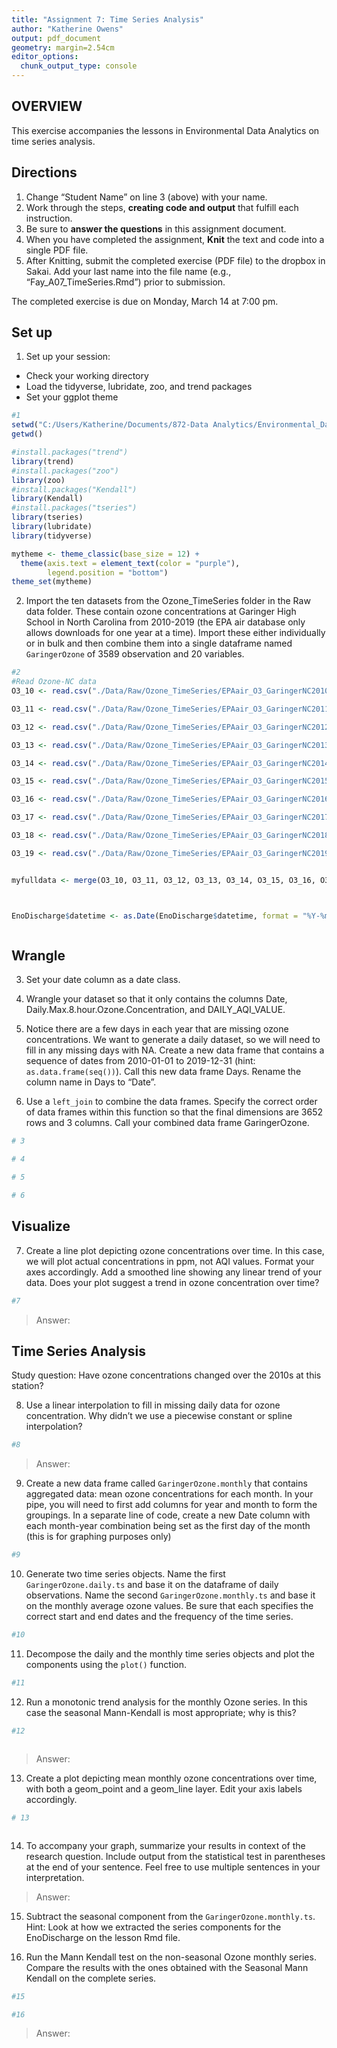 ```yaml
---
title: "Assignment 7: Time Series Analysis"
author: "Katherine Owens"
output: pdf_document
geometry: margin=2.54cm
editor_options: 
  chunk_output_type: console
---
```


## OVERVIEW

This exercise accompanies the lessons in Environmental Data Analytics on time series analysis. 

## Directions
1. Change "Student Name" on line 3 (above) with your name.
2. Work through the steps, **creating code and output** that fulfill each instruction.
3. Be sure to **answer the questions** in this assignment document.
4. When you have completed the assignment, **Knit** the text and code into a single PDF file.
5. After Knitting, submit the completed exercise (PDF file) to the dropbox in Sakai. Add your last name into the file name (e.g., "Fay_A07_TimeSeries.Rmd") prior to submission.

The completed exercise is due on Monday, March 14 at 7:00 pm.

## Set up 
1. Set up your session:

* Check your working directory
* Load the tidyverse, lubridate, zoo, and trend packages
* Set your ggplot theme

```r
#1
setwd("C:/Users/Katherine/Documents/872-Data Analytics/Environmental_Data_Analytics_2022")
getwd()

#install.packages("trend")
library(trend)
#install.packages("zoo")
library(zoo)
#install.packages("Kendall")
library(Kendall)
#install.packages("tseries")
library(tseries)
library(lubridate)
library(tidyverse)

mytheme <- theme_classic(base_size = 12) +
  theme(axis.text = element_text(color = "purple"), 
        legend.position = "bottom")
theme_set(mytheme)

```


2. Import the ten datasets from the Ozone_TimeSeries folder in the Raw data folder. These contain ozone concentrations at Garinger High School in North Carolina from 2010-2019 (the EPA air database only allows downloads for one year at a time). Import these either individually or in bulk and then combine them into a single dataframe named `GaringerOzone` of 3589 observation and 20 variables. 

```r
#2
#Read Ozone-NC data
O3_10 <- read.csv("./Data/Raw/Ozone_TimeSeries/EPAair_O3_GaringerNC2010_raw.csv",stringsAsFactors = TRUE)

O3_11 <- read.csv("./Data/Raw/Ozone_TimeSeries/EPAair_O3_GaringerNC2011_raw.csv",stringsAsFactors = TRUE)

O3_12 <- read.csv("./Data/Raw/Ozone_TimeSeries/EPAair_O3_GaringerNC2012_raw.csv",stringsAsFactors = TRUE)

O3_13 <- read.csv("./Data/Raw/Ozone_TimeSeries/EPAair_O3_GaringerNC2013_raw.csv",stringsAsFactors = TRUE)

O3_14 <- read.csv("./Data/Raw/Ozone_TimeSeries/EPAair_O3_GaringerNC2014_raw.csv",stringsAsFactors = TRUE)

O3_15 <- read.csv("./Data/Raw/Ozone_TimeSeries/EPAair_O3_GaringerNC2015_raw.csv",stringsAsFactors = TRUE)

O3_16 <- read.csv("./Data/Raw/Ozone_TimeSeries/EPAair_O3_GaringerNC2016_raw.csv",stringsAsFactors = TRUE)

O3_17 <- read.csv("./Data/Raw/Ozone_TimeSeries/EPAair_O3_GaringerNC2017_raw.csv",stringsAsFactors = TRUE)

O3_18 <- read.csv("./Data/Raw/Ozone_TimeSeries/EPAair_O3_GaringerNC2018_raw.csv",stringsAsFactors = TRUE)

O3_19 <- read.csv("./Data/Raw/Ozone_TimeSeries/EPAair_O3_GaringerNC2019_raw.csv",stringsAsFactors = TRUE)


myfulldata <- merge(O3_10, O3_11, O3_12, O3_13, O3_14, O3_15, O3_16, O3_17, O3_18, O3_19)



EnoDischarge$datetime <- as.Date(EnoDischarge$datetime, format = "%Y-%m-%d")



```

## Wrangle

3. Set your date column as a date class.

4. Wrangle your dataset so that it only contains the columns Date, Daily.Max.8.hour.Ozone.Concentration, and DAILY_AQI_VALUE. 

5. Notice there are a few days in each year that are missing ozone concentrations. We want to generate a daily dataset, so we will need to fill in any missing days with NA. Create a new data frame that contains a sequence of dates from 2010-01-01 to 2019-12-31 (hint: `as.data.frame(seq())`). Call this new data frame Days. Rename the column name in Days to "Date".

6. Use a `left_join` to combine the data frames. Specify the correct order of data frames within this function so that the final dimensions are 3652 rows and 3 columns. Call your combined data frame GaringerOzone. 

```r
# 3

# 4

# 5

# 6

```

## Visualize

7. Create a line plot depicting ozone concentrations over time. In this case, we will plot actual concentrations in ppm, not AQI values. Format your axes accordingly. Add a smoothed line showing any linear trend of your data. Does your plot suggest a trend in ozone concentration over time?

```r
#7

```

>Answer: 

## Time Series Analysis

Study question: Have ozone concentrations changed over the 2010s at this station? 

8. Use a linear interpolation to fill in missing daily data for ozone concentration. Why didn't we use a piecewise constant or spline interpolation?

```r
#8

```

> Answer:  


9. Create a new data frame called `GaringerOzone.monthly` that contains aggregated data: mean ozone concentrations for each month. In your pipe, you will need to first add columns for year and month to form the groupings. In a separate line of code, create a new Date column with each month-year combination being set as the first day of the month (this is for graphing purposes only)

```r
#9

```


10. Generate two time series objects. Name the first `GaringerOzone.daily.ts` and base it on the dataframe of daily observations. Name the second `GaringerOzone.monthly.ts` and base it on the monthly average ozone values. Be sure that each specifies the correct start and end dates and the frequency of the time series.

```r
#10


```


11. Decompose the daily and the monthly time series objects and plot the components using the `plot()` function.

```r
#11


```


12. Run a monotonic trend analysis for the monthly Ozone series. In this case the seasonal Mann-Kendall is most appropriate; why is this?

```r
#12



```

> Answer:  

13. Create a plot depicting mean monthly ozone concentrations over time, with both a geom_point and a geom_line layer. Edit your axis labels accordingly.

```r
# 13



```

14. To accompany your graph, summarize your results in context of the research question. Include output from the statistical test in parentheses at the end of your sentence. Feel free to use multiple sentences in your interpretation.

> Answer: 

15. Subtract the seasonal component from the `GaringerOzone.monthly.ts`. Hint: Look at how we extracted the series components for the EnoDischarge on the lesson Rmd file.

16. Run the Mann Kendall test on the non-seasonal Ozone monthly series. Compare the results with the ones obtained with the Seasonal Mann Kendall on the complete series.

```r
#15

#16

```

> Answer: 
